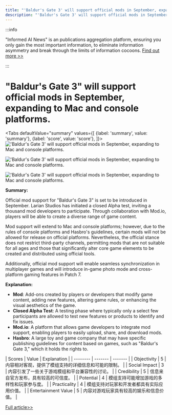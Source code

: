 ```yaml
---
title: "'Baldur's Gate 3' will support official mods in September, expanding to Mac and console platforms."
description: "'Baldur's Gate 3' will support official mods in September, expanding to Mac and console platforms."
---
```



:::info

"Informed AI News" is an publications aggregation platform, ensuring you only gain the most important information, to eliminate information asymmetry and break through the limits of information cocoons.  [Find out more >>](/)

:::

# "Baldur's Gate 3" will support official mods in September, expanding to Mac and console platforms.


<Tabs
	defaultValue="summary"
	values={[
	{label: 'summary', value: 'summary'},
	{label: 'score', value: 'score'},
]}>
<TabItem value="summary">
<img
  src="https://image.informedainews.com/2024/06/Vid-Xhx-1717494839-0.jpg"
  alt="'Baldur's Gate 3' will support official mods in September, expanding to Mac and console platforms."
/>

<img
  src="https://image.informedainews.com/2024/06/Vid-0jn-1717494839-1.jpg"
  alt="'Baldur's Gate 3' will support official mods in September, expanding to Mac and console platforms."
/>

<img
  src="https://image.informedainews.com/2024/06/Vid-yes-1717494839-2.jpg"
  alt="'Baldur's Gate 3' will support official mods in September, expanding to Mac and console platforms."
/>

**Summary:**

Official mod support for "Baldur's Gate 3" is set to be introduced in September. Larian Studios has initiated a closed Alpha test, inviting a thousand mod developers to participate. Through collaboration with Mod.io, players will be able to create a diverse range of game content.

Mod support will extend to Mac and console platforms; however, due to the rules of console platforms and Hasbro's guidelines, certain mods will not be allowed for release on official platforms. Nevertheless, the official stance does not restrict third-party channels, permitting mods that are not suitable for all ages and those that significantly alter core game elements to be created and distributed using official tools.

Additionally, official mod support will enable seamless synchronization in multiplayer games and will introduce in-game photo mode and cross-platform gaming features in Patch 7.

**Explanation:**

- **Mod**: Add-ons created by players or developers that modify game content, adding new features, altering game rules, or enhancing the visual aesthetics of the game.
- **Closed Alpha Test**: A testing phase where typically only a select few participants are allowed to test new features or products to identify and fix issues.
- **Mod.io**: A platform that allows game developers to integrate mod support, enabling players to easily upload, share, and download mods.
- **Hasbro**: A large toy and game company that may have specific publishing guidelines for content based on games, such as "Baldur's Gate 3," which it holds the rights to.

</TabItem>
<TabItem value="score">
	| Scores     | Value   | Explanation |
	| -------- | ------- | ------- |
	| Objectivity  | 5    | 内容相对客观，提供了模组支持的详细信息和可能的限制。    |
	| Social Impact | 3     | 内容引发了一些关于游戏模组和平台兼容性的讨论。    |
	| Credibility    | 5    | 信息来自官方发布，具有较高的可信度。    |
	| Potential    | 4    | 模组支持可能增加游戏的多样性和玩家参与度。    |
	| Practicality    | 4    | 模组支持对玩家和开发者都具有实际应用价值。    |
	| Entertainment Value    | 5    | 内容对游戏玩家具有较高的娱乐和信息价值。    |
</TabItem>
</Tabs>

[Full article>>](https://www.gcores.com/articles/182883)
